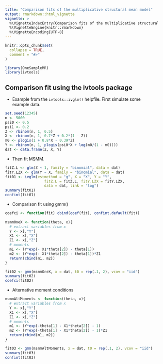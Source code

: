 ```yaml
---
title: "Comparison fits of the multiplicative structural mean model"
output: rmarkdown::html_vignette
vignette: >
  %\VignetteIndexEntry{Comparison fits of the multiplicative structural mean model}
  %\VignetteEngine{knitr::rmarkdown}
  %\VignetteEncoding{UTF-8}
---
```


```r
knitr::opts_chunk$set(
  collapse = TRUE,
  comment = "#>"
)
```

```r
library(OneSampleMR)
library(ivtools)
```

## Comparison fit using the ivtools package

* Example from the `ivtools::ivglm()` helpfile. First simulate some example data.

```r
set.seed(12345)
n <- 5000
psi0 <- 0.5
psi1 <- 0.2
Z <- rbinom(n, 1, 0.5)
X <- rbinom(n, 1, 0.7*Z + 0.2*(1 - Z)) 
m0 <- plogis(1 + 0.8*X - 0.39*Z)
Y <- rbinom(n, 1, plogis(psi0*X + log(m0/(1 - m0)))) 
dat <- data.frame(Z, X, Y)
```

* Then fit MSMM.

```r
fitZ.L <- glm(Z ~ 1, family = "binomial", data = dat)
fitY.LZX <- glm(Y ~ X, family = "binomial", data = dat)
fit01 <- ivglm(estmethod = "g", X = "X", Y = "Y",
                  fitZ.L = fitZ.L, fitY.LZX = fitY.LZX, 
                  data = dat, link = "log")
summary(fit01)
confint(fit01)
```

* Comparison fit using gmm()

```r
coefci <- function(fit) cbind(coef(fit), confint.default(fit))
  
msmmOneX <- function(theta, x){
  # extract variables from x
  Y <- x[,"Y"]
  X1 <- x[,"X"]
  Z1 <- x[,"Z"]
  # moments
  m1 <- (Y*exp(- X1*theta[2]) - theta[1])
  m2 <- (Y*exp(- X1*theta[2]) - theta[1])*Z1
  return(cbind(m1, m2))
}

fit02 <- gmm(msmmOneX, x = dat, t0 = rep(.1, 2), vcov = "iid")
summary(fit02)
coefci(fit02)
```

* Alternative moment conditions

```r
msmmAltMoments <- function(theta, x){
  # extract variables from x
  Y <- x[,"Y"]
  X1 <- x[,"X"]
  Z1 <- x[,"Z"]
  # moments
  m1 <- (Y*exp(-theta[1] - X1*theta[2]) - 1)
  m2 <- (Y*exp(-theta[1] - X1*theta[2]) - 1)*Z1
  return(cbind(m1, m2))
}

fit03 <- gmm(msmmAltMoments, x = dat, t0 = rep(.1, 2), vcov = "iid")
summary(fit03)
confint(fit03)
```
